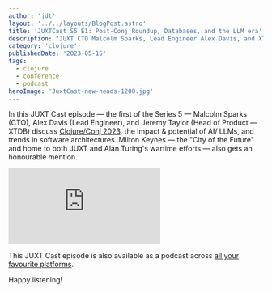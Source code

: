 ```yaml
---
author: 'jdt'
layout: '../../layouts/BlogPost.astro'
title: 'JUXTCast S5 E1: Post-Conj Roundup, Databases, and the LLM era'
description: "JUXT CTO Malcolm Sparks, Lead Engineer Alex Davis, and XTDB Head of Product Jeremy Taylor talk about Clojure/Conj 2023, news and announcements, and ChatGPT"
category: 'clojure'
publishedDate: '2023-05-15'
tags:
  - clojure
  - conference
  - podcast
heroImage: 'JuxtCast-new-heads-1200.jpg'
---
```


In this JUXT Cast episode — the first of the Series 5 — Malcolm Sparks (CTO), Alex Davis (Lead Engineer), and Jeremy Taylor (Head of Product — XTDB) discuss [Clojure/Conj 2023](https://2023.clojure-conj.org/), the impact & potential of AI/ LLMs, and trends in software architectures.
Milton Keynes — the "City of the Future" and home to both JUXT and Alan Turing's wartime efforts — also gets an honourable mention.

<iframe
  class='aspect-video w-full'
  src="https://www.youtube.com/embed/LWFrTirYSPI"
  title="JUXTCast S5 E1: Post-Conj Roundup, Databases, and the LLM era"
  frameborder="0"
  allow="accelerometer; autoplay; clipboard-write; encrypted-media; gyroscope; picture-in-picture; web-share"
  allowfullscreen
></iframe>

This JUXT Cast episode is also available as a podcast across [all your favourite platforms](https://pnc.st/s/juxt-cast/dc20b264/post-conj-roundup-databases-and-the-llm-era).

Happy listening!
